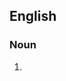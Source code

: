 {{also|yellow brick road}}
==English==

===Noun===
{{en-noun|head=[[yellow]][[-]][[brick]] [[road]]}}

# {{alternative form of|en|yellow brick road}}
